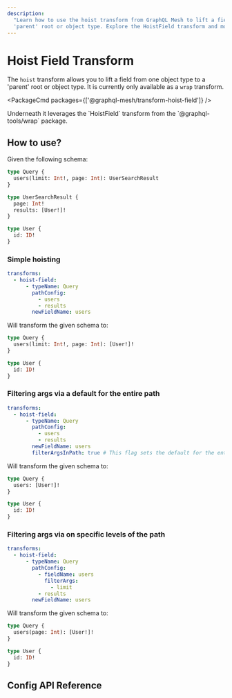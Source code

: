 ```yaml
---
description:
  "Learn how to use the hoist transform from GraphQL Mesh to lift a field from one object type to a
  'parent' root or object type. Explore the HoistField transform and more. #GraphQL #Mesh"
---
```



# Hoist Field Transform

The `hoist` transform allows you to lift a field from one object type to a 'parent' root or object
type. It is currently only available as a `wrap` transform.

<PackageCmd packages={['@graphql-mesh/transform-hoist-field']} />

<Callout>
  Underneath it leverages the `HoistField` transform from the `@graphql-tools/wrap` package.
</Callout>

## How to use?

Given the following schema:

```graphql
type Query {
  users(limit: Int!, page: Int): UserSearchResult
}

type UserSearchResult {
  page: Int!
  results: [User!]!
}

type User {
  id: ID!
}
```

### Simple hoisting

```yaml filename=".meshrc.yaml"
transforms:
  - hoist-field:
      - typeName: Query
        pathConfig:
          - users
          - results
        newFieldName: users
```

Will transform the given schema to:

```graphql
type Query {
  users(limit: Int!, page: Int): [User!]!
}

type User {
  id: ID!
}
```

### Filtering args via a default for the entire path

```yaml filename=".meshrc.yaml"
transforms:
  - hoist-field:
      - typeName: Query
        pathConfig:
          - users
          - results
        newFieldName: users
        filterArgsInPath: true # This flag sets the default for the entire path
```

Will transform the given schema to:

```graphql
type Query {
  users: [User!]!
}

type User {
  id: ID!
}
```

### Filtering args via on specific levels of the path

```yaml filename=".meshrc.yaml"
transforms:
  - hoist-field:
      - typeName: Query
        pathConfig:
          - fieldName: users
            filterArgs:
              - limit
          - results
        newFieldName: users
```

Will transform the given schema to:

```graphql
type Query {
  users(page: Int): [User!]!
}

type User {
  id: ID!
}
```

## Config API Reference


<API />
